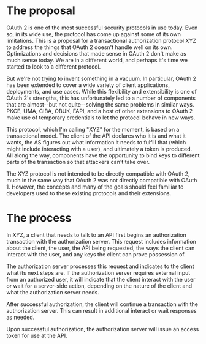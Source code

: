 
# The proposal

OAuth 2 is one of the most successful security protocols in use today. Even so, in its wide use, the protocol has come up against some of its own limitations. This is a proposal for a transactional authorization protocol XYZ to address the things that OAuth 2 doesn't handle well on its own. Optimizations and decisions that made sense in OAuth 2 don't make as much sense today. We are in a different world, and perhaps it's time we started to look to a different protocol.

But we're not trying to invent something in a vacuum. In particular, OAuth 2 has been extended to cover a wide variety of client applications, deployments, and use cases. While this flexibility and extensibility is one of OAuth 2's strengths, this has unfortunately led to a number of components that are almost--but not quite--solving the same problems in similar ways. PKCE, UMA, CIBA, OBUK, FAPI, and a host of other extensions to OAuth 2 make use of temporary credentials to let the protocol behave in new ways. 

This protocol, which I'm calling "XYZ" for the moment, is based on a transactional model. The client of the API declares who it is and what it wants, the AS figures out what information it needs to fulfill that (which might include interacting with a user), and ultimately a token is produced. All along the way, components have the opportunity to bind keys to different parts of the transaction so that attackers can't take over.

The XYZ protocol is not intended to be directly compatible with OAuth 2, much in the same way that OAuth 2 was not directly compatible with OAuth 1. However, the concepts and many of the goals should feel familiar to developers used to these existing protocols and their extensions. 

# The process

In XYZ, a client that needs to talk to an API first <Link to="/transactionrequest">begins an authorization transaction</Link> with the authorization server. This request includes information about the client, the user, the API being requested, the ways the client can interact with the user, and any keys the client can prove possession of.

The authorization server processes this request and indicates to the client what its next steps are. If the authorization server requires external input from an authorized user, it will indicate that the client <Link to="/interactresponse">interact with the user</Link> or <Link to="/waitresponse">wait for a server-side action</Link>, depending on the nature of the client and what the authorization server needs.

After successful authorization, the client will <Link to="/transactioncontinue">continue a transaction</Link> with the authorization server. This can result in additional <Link to="/interactresponse">interact</Link> or <Link to="/waitresponse">wait</Link> responses as needed.

Upon successful authorization, the authorization server will <Link to="/tokenresponse">issue an access token for use at the API</Link>. 

